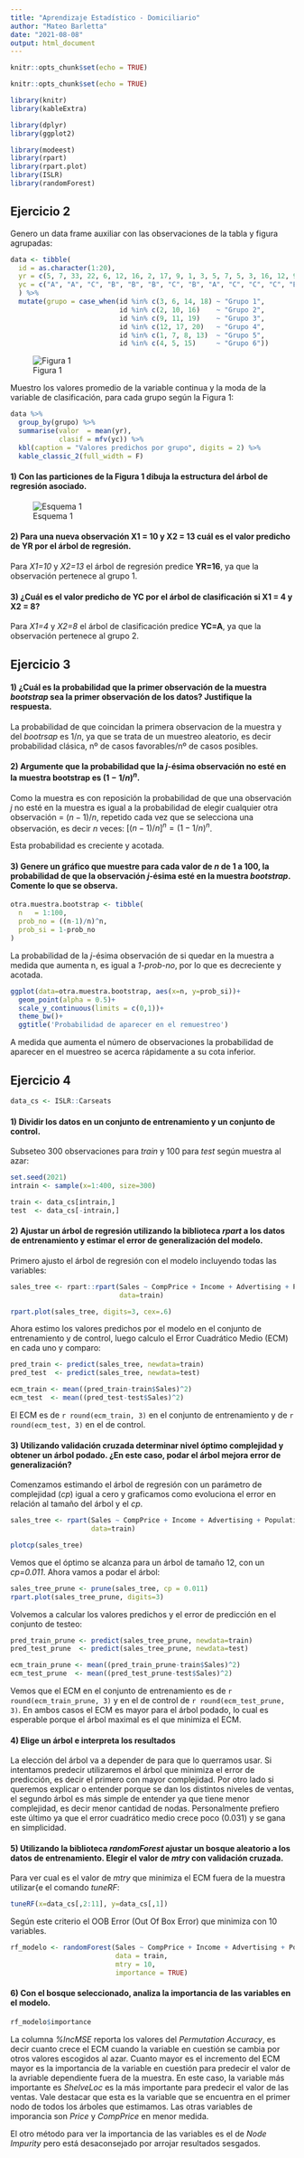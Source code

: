 ---
title: "Aprendizaje Estadístico - Domiciliario"
author: "Mateo Barletta"
date: "2021-08-08"
output: html_document
---

```{r setup, include=FALSE}
knitr::opts_chunk$set(echo = TRUE)
```


```{r setupo, warning=FALSE, message=FALSE}
knitr::opts_chunk$set(echo = TRUE)

library(knitr)
library(kableExtra)

library(dplyr)
library(ggplot2)

library(modeest)
library(rpart)
library(rpart.plot)
library(ISLR)
library(randomForest)
```

## Ejercicio 2

Genero un data frame auxiliar con las observaciones de la tabla y figura agrupadas:

```{r}
data <- tibble(
  id = as.character(1:20),
  yr = c(5, 7, 33, 22, 6, 12, 16, 2, 17, 9, 1, 3, 5, 7, 5, 3, 16, 12, 9, 1),
  yc = c("A", "A", "C", "B", "B", "B", "C", "B", "A", "C", "C", "C", "B", "B", "A","A", "A", "B", "C", "C")
  ) %>% 
  mutate(grupo = case_when(id %in% c(3, 6, 14, 18) ~ "Grupo 1",
                           id %in% c(2, 10, 16)    ~ "Grupo 2",
                           id %in% c(9, 11, 19)    ~ "Grupo 3",
                           id %in% c(12, 17, 20)   ~ "Grupo 4",
                           id %in% c(1, 7, 8, 13)  ~ "Grupo 5",
                           id %in% c(4, 5, 15)     ~ "Grupo 6"))
```

![Figura 1](output/figura1.png)

Muestro los valores promedio de la variable continua y la moda de la variable de clasificación, para cada grupo según la Figura 1:

```{r}
data %>% 
  group_by(grupo) %>% 
  summarise(valor  = mean(yr),
            clasif = mfv(yc)) %>% 
  kbl(caption = "Valores predichos por grupo", digits = 2) %>%
  kable_classic_2(full_width = F)
```


#### 1) Con las particiones de la Figura 1 dibuja la estructura del árbol de regresión asociado.
![Esquema 1](output/esquema1.png)

#### 2) Para una nueva observación X1 = 10 y X2 = 13 cuál es el valor predicho de YR por el árbol de regresión.
Para *X1=10* y *X2=13* el árbol de regresión predice **YR=16**, ya que la observación pertenece al grupo 1.

#### 3) ¿Cuál es el valor predicho de YC por el árbol de clasificación si X1 = 4 y X2 = 8?
Para *X1=4* y *X2=8* el árbol de clasificación predice **YC=A**, ya que la observación pertenece al grupo 2.


## Ejercicio 3

#### 1) ¿Cuál es la probabilidad que la primer observación de la muestra *bootstrap* sea la primer observación de los datos? Justifique la respuesta.
La probabilidad de que coincidan la primera observacion de la muestra y del *bootrsap* es $1/n$, ya que se trata de un muestreo aleatorio, es decir probabilidad clásica, nº de casos favorables/nº de casos posibles.

#### 2) Argumente que la probabilidad que la *j*-ésima observación no esté en la muestra bootstrap es $(1 - 1/n)^n$.
Como la muestra es con reposición la probabilidad de que una observación *j* no esté en la muestra es igual a la probabilidad de elegir cualquier otra observación = $(n-1)/n$, repetido cada vez que se selecciona una observación, es decir *n* veces: $[(n-1)/n]^n=(1-1/n)^n$.        

Esta probabilidad es creciente y acotada.

#### 3) Genere un gráfico que muestre para cada valor de *n* de 1 a 100, la probabilidad de que la observación *j*-ésima esté en la muestra *bootstrap*. Comente lo que se observa.

```{r}
otra.muestra.bootstrap <- tibble(
  n   = 1:100,
  prob_no = ((n-1)/n)^n,
  prob_si = 1-prob_no
)
```

La probabilidad de la *j*-ésima observación de si quedar en la muestra a medida que aumenta n, es igual a *1-prob-no*, por lo que es decreciente y acotada.

```{r, echo=FALSE}
ggplot(data=otra.muestra.bootstrap, aes(x=n, y=prob_si))+
  geom_point(alpha = 0.5)+
  scale_y_continuous(limits = c(0,1))+
  theme_bw()+
  ggtitle('Probabilidad de aparecer en el remuestreo')
```

A medida que aumenta el número de observaciones la probabilidad de aparecer en el muestreo se acerca rápidamente a su cota inferior.

## Ejercicio 4

```{r}
data_cs <- ISLR::Carseats
```

#### 1) Dividir los datos en un conjunto de **entrenamiento** y un conjunto de **control**.

Subseteo 300 observaciones para *train* y 100 para *test* según muestra al azar:

```{r}
set.seed(2021)
intrain <- sample(x=1:400, size=300)

train <- data_cs[intrain,]
test  <- data_cs[-intrain,]  
```

#### 2) Ajustar un árbol de regresión utilizando la biblioteca *rpart* a los datos de entrenamiento y estimar el error de generalización del modelo.

Primero ajusto el árbol de regresión con el modelo incluyendo todas las variables:
```{r}
sales_tree <- rpart::rpart(Sales ~ CompPrice + Income + Advertising + Population + Price + ShelveLoc + Age + Education + Urban + US, 
                           data=train)

rpart.plot(sales_tree, digits=3, cex=.6)
```

 
    
Ahora estimo los valores predichos por el modelo en el conjunto de entrenamiento y de control, luego calculo el Error Cuadrático Medio (ECM) en cada uno y comparo:

```{r}
pred_train <- predict(sales_tree, newdata=train)
pred_test  <- predict(sales_tree, newdata=test)

ecm_train <- mean((pred_train-train$Sales)^2)
ecm_test  <- mean((pred_test-test$Sales)^2)
```

El ECM es de `r round(ecm_train, 3)` en el conjunto de entrenamiento y de `r round(ecm_test, 3)` en el de control.

#### 3) Utilizando validación cruzada determinar nivel óptimo complejidad y obtener un árbol podado. ¿En este caso, podar el árbol mejora error de generalización?

Comenzamos estimando el árbol de regresión con un parámetro de complejidad (*cp*) igual a cero y graficamos como evoluciona el error en relación al tamaño del árbol y el *cp*.

```{r}
sales_tree <- rpart(Sales ~ CompPrice + Income + Advertising + Population + Price + ShelveLoc + Age + Education + Urban + US,
                    data=train)

plotcp(sales_tree)
```

Vemos que el óptimo se alcanza para un árbol de tamaño 12, con un *cp=0.011*. Ahora vamos a podar el árbol:

```{r}
sales_tree_prune <- prune(sales_tree, cp = 0.011)
rpart.plot(sales_tree_prune, digits=3)
```

Volvemos a calcular los valores predichos y el error de predicción en el conjunto de testeo:

```{r}
pred_train_prune <- predict(sales_tree_prune, newdata=train)
pred_test_prune  <- predict(sales_tree_prune, newdata=test)

ecm_train_prune <- mean((pred_train_prune-train$Sales)^2)
ecm_test_prune  <- mean((pred_test_prune-test$Sales)^2)
```

Vemos que el ECM en el conjunto de entrenamiento es de `r round(ecm_train_prune, 3)` y en el de control de `r round(ecm_test_prune, 3)`. En ambos casos el ECM es mayor para el árbol podado, lo cual es esperable porque el árbol maximal es el que minimiza el ECM.

#### 4) Elige un árbol e interpreta los resultados

La elección del árbol va a depender de para que lo querramos usar. Si intentamos predecir utilizaremos el árbol que minimiza el error de predicción, es decir el primero con mayor complejidad. Por otro lado si queremos explicar o entender porque se dan los distintos niveles de ventas, el segundo árbol es más simple de entender ya que tiene menor complejidad, es decir menor cantidad de nodas. Personalmente prefiero este último ya que el error cuadrático medio crece poco (0.031) y se gana en simplicidad.

#### 5) Utilizando la biblioteca *randomForest* ajustar un bosque aleatorio a los datos de entrenamiento. Elegir el valor de *mtry* con validación cruzada.

Para ver cual es el valor de *mtry* que minimiza el ECM fuera de la muestra utilizar{e el comando *tuneRF*:

```{r}
tuneRF(x=data_cs[,2:11], y=data_cs[,1])
```

Según este criterio el OOB Error (Out Of Box Error) que minimiza con 10 variables.

```{r}
rf_modelo <- randomForest(Sales ~ CompPrice + Income + Advertising + Population + Price + ShelveLoc + Age + Education + Urban + US,
                          data = train, 
                          mtry = 10, 
                          importance = TRUE)
```

#### 6) Con el bosque seleccionado, analiza la importancia de las variables en el modelo.
```{r}
rf_modelo$importance
```

La columna *%IncMSE* reporta los valores del *Permutation Accuracy*, es decir cuanto crece el ECM cuando la variable en cuestión se cambia por otros valores escogidos al azar. Cuanto mayor es el incremento del ECM mayor es la importancia de la variable en cuestión para predecir el valor de la avriable dependiente fuera de la muestra. En este caso, la variable más importante es *ShelveLoc* es la más importante para predecir el valor de las ventas. Vale destacar que esta es la variable que se encuentra en el primer nodo de todos los árboles que estimamos. Las otras variables de imporancia son *Price* y *CompPrice* en menor medida.

El otro método para ver la importancia de las variables es el de *Node Impurity* pero está desaconsejado por arrojar resultados sesgados.

